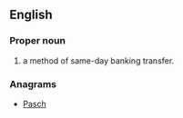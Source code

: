 {{also|chaps}}
==English==
{{wikipedia}}

===Proper noun===
{{en-proper noun}}

# {{context|British}} {{acronym of|[[clearing house]] [[automated]] [[payment]] [[system]]|dot=:}} a method of same-day banking transfer.

===Anagrams===
* [[Pasch#English|Pasch]]